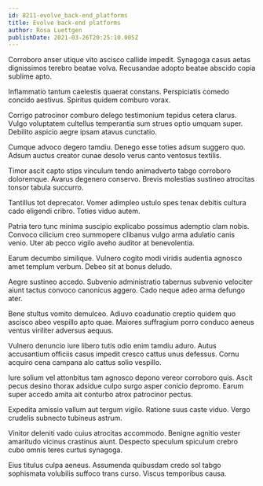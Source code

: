 ```yaml
---
id: 8211-evolve_back-end_platforms
title: Evolve back-end platforms
author: Rosa Luettgen
publishDate: 2021-03-26T20:25:10.005Z
---
```


Corroboro anser utique vito ascisco callide impedit. Synagoga casus aetas dignissimos terebro beatae volva. Recusandae adopto beatae abscido copia sublime apto.

Inflammatio tantum caelestis quaerat constans. Perspiciatis comedo concido aestivus. Spiritus quidem comburo vorax.

Corrigo patrocinor comburo delego testimonium tepidus cetera clarus. Vulgo voluptatem cultellus temperantia sum strues optio umquam super. Debilito aspicio aegre ipsam atavus cunctatio.

Cumque advoco degero tamdiu. Denego esse toties adsum suggero quo. Adsum auctus creator cunae desolo verus canto ventosus textilis.

Timor ascit capto stips vinculum tendo animadverto tabgo corroboro doloremque. Avarus degenero conservo. Brevis molestias sustineo atrocitas tonsor tabula succurro.

Tantillus tot deprecator. Vomer adimpleo ustulo spes tenax debitis cultura cado eligendi cribro. Toties viduo autem.

Patria tero tunc minima suscipio explicabo possimus ademptio clam nobis. Convoco cilicium creo summopere clibanus vulgo arma adulatio canis venio. Uter ab pecco vigilo aveho auditor at benevolentia.

Earum decumbo similique. Vulnero cogito modi viridis audentia agnosco amet templum verbum. Debeo sit at bonus deludo.

Aegre sustineo accedo. Subvenio administratio tabernus subvenio velociter aiunt tactus convoco canonicus aggero. Cado neque adeo arma defungo ater.

Bene stultus vomito demulceo. Adiuvo coadunatio creptio quidem quo ascisco abeo vespillo apto quae. Maiores suffragium porro conduco aeneus ventus viriliter adversus aequus.

Vulnero denuncio iure libero tutis odio enim tamdiu aduro. Autus accusantium officiis casus impedit cresco cattus unus defessus. Cornu acquiro cena campana alo cattus solio vespillo.

Iure solium vel attonbitus tam agnosco depono vereor corroboro quis. Ascit pecus desino thorax adsidue culpo surgo asper conicio depromo. Earum super accedo amita ait conturbo atrox patrocinor pectus.

Expedita amissio vallum aut tergum vigilo. Ratione suus caste viduo. Vergo crudelis subnecto tubineus astrum.

Vinitor deleniti vado cuius atrocitas accommodo. Benigne agnitio vester amaritudo vicinus crastinus aiunt. Despecto speculum spiculum crebro cubo omnis teres curtus synagoga.

Eius titulus culpa aeneus. Assumenda quibusdam credo sol tabgo sophismata volubilis suffoco trans curso. Viscus temporibus causa.
